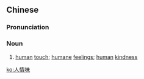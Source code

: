 ==Chinese==
{{zh-forms|type=21}}

===Pronunciation===
{{zh-pron
|m=rénqíngwèi,er=y
|c=jan4 cing4 mei6
|mn=zz,kh:jîn-chêng-bī/xm,qz,tp:lîn-chêng-bī
|cat=n
}}

===Noun===
{{zh-noun}}

# [[human]] [[touch]]; [[humane]] [[feeling]]s; [[human]] [[kindness]]

[[ko:人情味]]